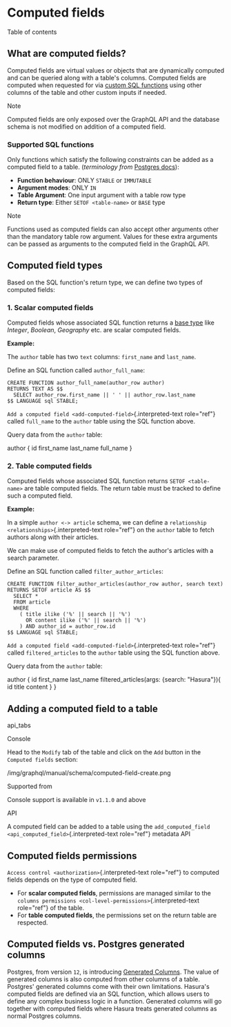 
Computed fields
===============

Table of contents

What are computed fields?
-------------------------

Computed fields are virtual values or objects that are dynamically
computed and can be queried along with a table\'s columns. Computed
fields are computed when requested for via [custom SQL
functions](https://www.postgresql.org/docs/current/sql-createfunction.html)
using other columns of the table and other custom inputs if needed.

Note

Computed fields are only exposed over the GraphQL API and the database
schema is not modified on addition of a computed field.

### Supported SQL functions

Only functions which satisfy the following constraints can be added as a
computed field to a table. (*terminology from* [Postgres
docs](https://www.postgresql.org/docs/current/sql-createfunction.html)):

-   **Function behaviour**: ONLY `STABLE` or `IMMUTABLE`
-   **Argument modes**: ONLY `IN`
-   **Table Argument**: One input argument with a table row type
-   **Return type**: Either `SETOF <table-name>` or `BASE` type

Note

Functions used as computed fields can also accept other arguments other
than the mandatory table row argument. Values for these extra arguments
can be passed as arguments to the computed field in the GraphQL API.

Computed field types
--------------------

Based on the SQL function\'s return type, we can define two types of
computed fields:

### 1. Scalar computed fields

Computed fields whose associated SQL function returns a [base
type](https://www.postgresql.org/docs/current/extend-type-system.html#id-1.8.3.5.9)
like *Integer*, *Boolean*, *Geography* etc. are scalar computed fields.

**Example:**

The `author` table has two `text` columns: `first_name` and `last_name`.

Define an SQL function called `author_full_name`:

```plpgsql
CREATE FUNCTION author_full_name(author_row author)
RETURNS TEXT AS $$
  SELECT author_row.first_name || ' ' || author_row.last_name
$$ LANGUAGE sql STABLE;
```

`Add a computed field <add-computed-field>`{.interpreted-text
role="ref"} called `full_name` to the `author` table using the SQL
function above.

Query data from the `author` table:

  author {
    id
    first_name
    last_name
    full_name
  }


### 2. Table computed fields

Computed fields whose associated SQL function returns
`SETOF <table-name>` are table computed fields. The return table must be
tracked to define such a computed field.

**Example:**

In a simple `author <-> article` schema, we can define a
`relationship <relationships>`{.interpreted-text role="ref"} on the
`author` table to fetch authors along with their articles.

We can make use of computed fields to fetch the author\'s articles with
a search parameter.

Define an SQL function called `filter_author_articles`:

```plpgsql
CREATE FUNCTION filter_author_articles(author_row author, search text)
RETURNS SETOF article AS $$
  SELECT *
  FROM article
  WHERE
    ( title ilike ('%' || search || '%')
      OR content ilike ('%' || search || '%')
    ) AND author_id = author_row.id
$$ LANGUAGE sql STABLE;
```

`Add a computed field <add-computed-field>`{.interpreted-text
role="ref"} called `filtered_articles` to the `author` table using the
SQL function above.

Query data from the `author` table:

  author {
    id
    first_name
    last_name
    filtered_articles(args: {search: \"Hasura\"}){
      id
      title
      content
    }
  }


Adding a computed field to a table
----------------------------------

api\_tabs

Console

Head to the `Modify` tab of the table and click on the `Add` button in
the `Computed fields` section:

/img/graphql/manual/schema/computed-field-create.png

Supported from

Console support is available in `v1.1.0` and above

API

A computed field can be added to a table using the
`add_computed_field <api_computed_field>`{.interpreted-text role="ref"}
metadata API

Computed fields permissions
---------------------------

`Access control <authorization>`{.interpreted-text role="ref"} to
computed fields depends on the type of computed field.

-   For **scalar computed fields**, permissions are managed similar to
    the `columns permissions <col-level-permissions>`{.interpreted-text
    role="ref"} of the table.
-   For **table computed fields**, the permissions set on the return
    table are respected.

Computed fields vs. Postgres generated columns
----------------------------------------------

Postgres, from version `12`, is introducing [Generated
Columns](https://www.postgresql.org/docs/12/ddl-generated-columns.html).
The value of generated columns is also computed from other columns of a
table. Postgres\' generated columns come with their own limitations.
Hasura\'s computed fields are defined via an SQL function, which allows
users to define any complex business logic in a function. Generated
columns will go together with computed fields where Hasura treats
generated columns as normal Postgres columns.
